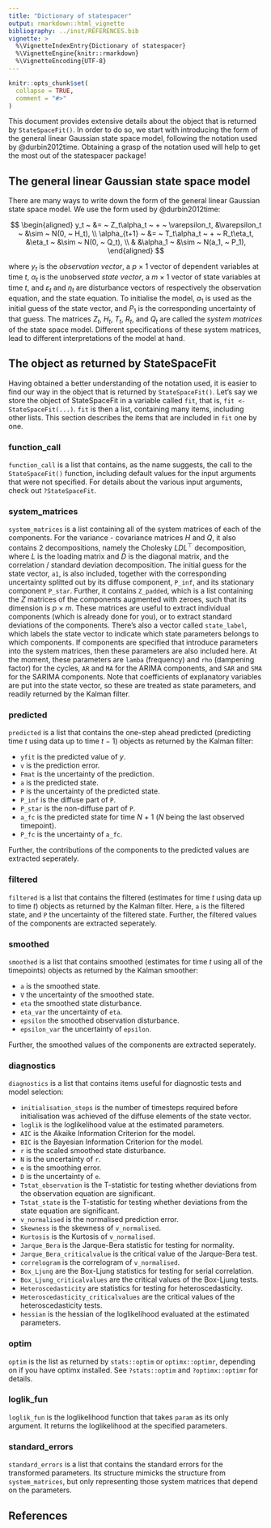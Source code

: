 ```yaml
---
title: "Dictionary of statespacer"
output: rmarkdown::html_vignette
bibliography: ../inst/REFERENCES.bib
vignette: >
  %\VignetteIndexEntry{Dictionary of statespacer}
  %\VignetteEngine{knitr::rmarkdown}
  %\VignetteEncoding{UTF-8}
---
```


```r
knitr::opts_chunk$set(
  collapse = TRUE,
  comment = "#>"
)
```

This document provides extensive details about the object that is returned by `StateSpaceFit()`. In order to do so, we start with introducing the form of the general linear Gaussian state space model, following the notation used by @durbin2012time. Obtaining a grasp of the notation used will help to get the most out of the statespacer package!

## The general linear Gaussian state space model
There are many ways to write down the form of the general linear Gaussian state space model. We use the form used by @durbin2012time:

$$
\begin{aligned}
 y_t ~ &= ~ Z_t\alpha_t ~ + ~ \varepsilon_t, &\varepsilon_t ~ &\sim ~ N(0, ~ H_t), \\
 \alpha_{t+1} ~ &= ~ T_t\alpha_t ~ + ~ R_t\eta_t, &\eta_t ~ &\sim ~ N(0, ~ Q_t), \\
 & &\alpha_1 ~ &\sim ~ N(a_1, ~ P_1),
\end{aligned}
$$

where $y_t$ is the *observation vector*, a $p ~ \times ~ 1$ vector of dependent variables at time $t$, $\alpha_t$ is the unobserved *state vector*, a $m ~ \times ~ 1$ vector of state variables at time $t$, and $\varepsilon_t$ and $\eta_t$ are disturbance vectors of respectively the observation equation, and the state equation. To initialise the model, $a_1$ is used as the initial guess of the state vector, and $P_1$ is the corresponding uncertainty of that guess. The matrices $Z_t$, $H_t$, $T_t$, $R_t$, and $Q_t$ are called the *system matrices* of the state space model. Different specifications of these system matrices, lead to different interpretations of the model at hand.

## The object as returned by StateSpaceFit
Having obtained a better understanding of the notation used, it is easier to find our way in the object that is returned by `StateSpaceFit()`. Let's say we store the object of StateSpaceFit in a variable called `fit`, that is, `fit <- StateSpaceFit(...)`. `fit` is then a list, containing many items, including other lists. This section describes the items that are included in `fit` one by one.

### function_call
`function_call` is a list that contains, as the name suggests, the call to the `StateSpaceFit()` function, including default values for the input arguments that were not specified. For details about the various input arguments, check out `?StateSpaceFit`.

### system_matrices
`system_matrices` is a list containing all of the system matrices of each of the components. For the variance - covariance matrices $H$ and $Q$, it also contains 2 decompositions, namely the Cholesky $LDL^{\top}$ decomposition, where $L$ is the loading matrix and $D$ is the diagonal matrix, and the correlation / standard deviation decomposition. The initial guess for the state vector, `a1`, is also included, together with the corresponding uncertainty splitted out by its diffuse component, `P_inf`, and its stationary component `P_star`. Further, it contains `Z_padded`, which is a list containing the $Z$ matrices of the components augmented with zeroes, such that its dimension is $p ~ \times ~ m$. These matrices are useful to extract individual components (which is already done for you), or to extract standard deviations of the components. There's also a vector called `state_label`, which labels the state vector to indicate which state parameters belongs to which components. If components are specified that introduce parameters into the system matrices, then these parameters are also included here. At the moment, these parameters are `lamba` (frequency) and `rho` (dampening factor) for the cycles, `AR` and `MA` for the ARIMA components, and `SAR` and `SMA` for the SARIMA components. Note that coefficients of explanatory variables are put into the state vector, so these are treated as state parameters, and readily returned by the Kalman filter. 

### predicted
`predicted` is a list that contains the one-step ahead predicted (predicting time $t$ using data up to time $t ~ - ~ 1$) objects as returned by the Kalman filter: 

* `yfit` is the predicted value of $y$. 
* `v` is the prediction error.
* `Fmat` is the uncertainty of the prediction.
* `a` is the predicted state.
* `P` is the uncertainty of the predicted state.
* `P_inf` is the diffuse part of `P`.
* `P_star` is the non-diffuse part of `P`.
* `a_fc` is the predicted state for time $N ~ + ~ 1$ ($N$ being the last observed timepoint).
* `P_fc` is the uncertainty of `a_fc`. 

Further, the contributions of the components to the predicted values are extracted seperately.

### filtered
`filtered` is a list that contains the filtered (estimates for time $t$ using data up to time $t$) objects as returned by the Kalman filter. Here, `a` is the filtered state, and `P` the uncertainty of the filtered state. Further, the filtered values of the components are extracted seperately.

### smoothed
`smoothed` is a list that contains smoothed (estimates for time $t$ using all of the timepoints) objects as returned by the Kalman smoother: 

* `a` is the smoothed state.
* `V` the uncertainty of the smoothed state.
* `eta` the smoothed state disturbance.
* `eta_var` the uncertainty of `eta`.
* `epsilon` the smoothed observation disturbance.
* `epsilon_var` the uncertainty of `epsilon`. 

Further, the smoothed values of the components are extracted seperately.

### diagnostics
`diagnostics` is a list that contains items useful for diagnostic tests and model selection:

* `initialisation_steps` is the number of timesteps required before initialisation was achieved of the diffuse elements of the state vector. 
* `loglik` is the loglikelihood value at the estimated parameters.
* `AIC` is the Akaike Information Criterion for the model.
* `BIC` is the Bayesian Information Criterion for the model.
* `r` is the scaled smoothed state disturbance.
* `N` is the uncertainty of `r`.
* `e` is the smoothing error.
* `D` is the uncertainty of `e`.
* `Tstat_observation` is the T-statistic for testing whether deviations from the observation equation are significant.
* `Tstat_state` is the T-statistic for testing whether deviations from the state equation are significant.
* `v_normalised` is the normalised prediction error.
* `Skewness` is the skewness of `v_normalised`.
* `Kurtosis` is the Kurtosis of `v_normalised`.
* `Jarque_Bera` is the Jarque-Bera statistic for testing for normality.
* `Jarque_Bera_criticalvalue` is the critical value of the Jarque-Bera test.
* `correlogram` is the correlogram of `v_normalised`.
* `Box_Ljung` are the Box-Ljung statistics for testing for serial correlation.
* `Box_Ljung_criticalvalues` are the critical values of the Box-Ljung tests.
* `Heteroscedasticity` are statistics for testing for heteroscedasticity.
* `Heteroscedasticity_criticalvalues` are the critical values of the heteroscedasticity tests.
* `hessian` is the hessian of the loglikelihood evaluated at the estimated parameters.

### optim
`optim` is the list as returned by `stats::optim` or `optimx::optimr`, depending on if you have optimx installed. See `?stats::optim` and `?optimx::optimr` for details.

### loglik_fun
`loglik_fun` is the loglikelihood function that takes `param` as its only argument. It returns the loglikelihood at the specified parameters.

### standard_errors
`standard_errors` is a list that contains the standard errors for the transformed parameters. Its structure mimicks the structure from `system_matrices`, but only representing those system matrices that depend on the parameters.

## References
